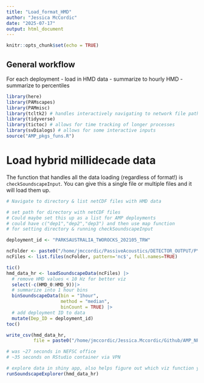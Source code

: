 ```yaml
---
title: "Load_format_HMD"
author: "Jessica McCordic"
date: "2025-07-17"
output: html_document
---
```


```r
knitr::opts_chunk$set(echo = TRUE)
```

## General workflow

For each deployment
- load in HMD data
- summarize to hourly HMD
- summarize to percentiles

```r
library(here)
library(PAMscapes)
library(PAMmisc)
library(tcltk2) # handles interactively navigating to network file paths
library(tidyverse)
library(tictoc) # allows for time tracking of longer processes
library(svDialogs) # allows for some interactive inputs
source("AMP_pkgs_funs.R")
```

# Load hybrid millidecade data

The function that handles all the data loading (regardless of format!)
is `checkSoundscapeInput`. You can give this a single file or multiple
files and it will load them up.

```r
# Navigate to directory & list netCDF files with HMD data

# set path for directory with netCDF files
# Could maybe set this up as a list for AMP deployments
# could have c("dep1","dep2","dep3") and then use map function 
# for setting directory & running checkSoundscapeInput

deployment_id <- "PARKSAUSTRALIA_TWOROCKS_202105_TRW"

ncFolder <- paste0("/home/jmccordic/PassiveAcoustics/DETECTOR_OUTPUT/PYTHON_SOUNDSCAPE_PYPAM/Raw/PARKS_AUSTRALIA/",deployment_id, "/NC")
ncFiles <- list.files(ncFolder, pattern='nc$', full.names=TRUE)

tic()
hmd_data_hr <- loadSoundscapeData(ncFiles) |>
  # remove HMD values < 10 Hz for better viz
  select(-c(HMD_0:HMD_9))|> 
  # summarize into 1 hour bins
  binSoundscapeData(bin = "1hour", 
                    method = "median",
                    binCount = TRUE) |>
  # add deployment ID to data
  mutate(Dep_ID = deployment_id)
toc()

write_csv(hmd_data_hr, 
          file = paste0("/home/jmccordic/Jessica.Mccordic/Github/AMP_NPZ_Soundscapes/data/",deployment_id, "_HMD_hourlymed.csv"))

# was ~27 seconds in NEFSC office
# ~35 seconds on RStudio container via VPN
```


```r
# explore data in shiny app, also helps figure out which viz function you're interested in
runSoundscapeExplorer(hmd_data_hr)

```

